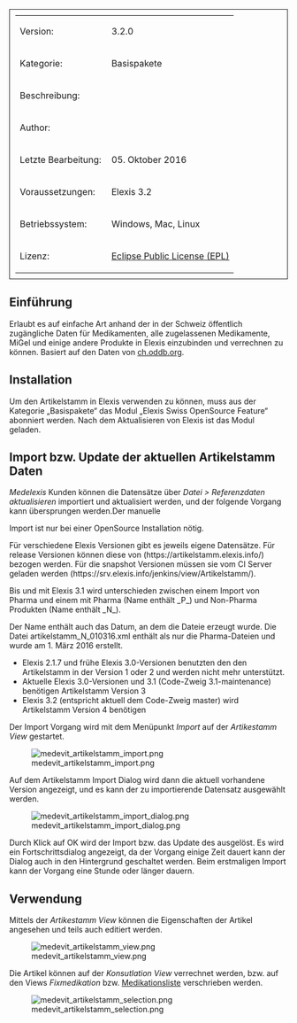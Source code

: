 <table style="width:100%; border: 1px solid; padding: 10px">
	
	<tr>
		<td>Version:</td>
		<td>3.2.0</td>
	</tr>
	<tr>
		<td style="width:150px;">Kategorie:</td>
		<td>Basispakete</td>
	</tr>
	<tr>
		<td>Beschreibung:</td>
		<td></td>
	</tr>
	<tr>
		<td>Author:</td>
		<td></td>
	</tr>
	<tr>
		<td>Letzte Bearbeitung:</td>
		<td>05. Oktober 2016</td>
	</tr>
	<tr>
		<td>Voraussetzungen:</td>
		<td>Elexis 3.2</td>
	</tr>
	<tr>
		<td>Betriebssystem:</td>
		<td>Windows, Mac, Linux</td>
	</tr>
	<tr>
		<td>Lizenz:</td>
		<td>[http://www.eclipse.org/legal/epl-v10.html Eclipse Public License (EPL)]</td>
	</tr>
</table>


== Einführung ==

Erlaubt es auf einfache Art anhand der in der Schweiz öffentlich zugängliche Daten für Medikamenten, alle zugelassenen Medikamente, MiGel und einige andere Produkte in Elexis einzubinden und verrechnen zu können. Basiert auf den Daten von [[http://ch.oddb.org/| ch.oddb.org]].

== Installation ==

Um den Artikelstamm in Elexis verwenden zu können, muss aus der Kategorie „Basispakete“ das Modul „Elexis Swiss OpenSource Feature“ abonniert werden. Nach dem Aktualisieren von Elexis ist das Modul geladen.

== Import bzw. Update der aktuellen Artikelstamm Daten ==

''Medelexis'' Kunden können die Datensätze über ''Datei > Referenzdaten aktualisieren'' importiert und aktualisiert werden, und der folgende Vorgang kann übersprungen werden.Der manuelle 

Import ist nur bei einer OpenSource Installation nötig. 

Für verschiedene Elexis Versionen gibt es jeweils eigene Datensätze. Für release Versionen können diese von (https://artikelstamm.elexis.info/) bezogen werden. Für die snapshot Versionen müssen sie vom CI Server geladen werden (https://srv.elexis.info/jenkins/view/Artikelstamm/).

Bis und mit Elexis 3.1 wird unterschieden zwischen einem Import von Pharma und einem mit Pharma (Name enthält _P_) und Non-Pharma Produkten (Name enthält _N_).

Der Name enthält auch das Datum, an dem die Dateie erzeugt wurde. Die Datei artikelstamm_N_010316.xml enthält als nur die Pharma-Dateien und wurde am 1. März 2016 erstellt.


* Elexis 2.1.7 und frühe Elexis 3.0-Versionen benutzten den den Artikelstamm in der Version 1 oder 2 und werden nicht mehr unterstützt.
* Aktuelle Elexis 3.0-Versionen und 3.1 (Code-Zweig 3.1-maintenance) benötigen Artikelstamm Version 3
* Elexis 3.2 (entspricht aktuell dem Code-Zweig master)  wird Artikelstamm Version 4 benötigen


Der Import Vorgang wird mit dem Menüpunkt ''Import'' auf der ''Artikestamm View'' gestartet.

[[File:medevit_artikelstamm_import.png]]

Auf dem Artikelstamm Import Dialog wird dann die aktuell vorhandene Version angezeigt, und es kann der zu importierende Datensatz ausgewählt werden.

[[File:medevit_artikelstamm_import_dialog.png]]

Durch Klick auf OK wird der Import bzw. das Update des ausgelöst. Es wird ein Fortschrittsdialog angezeigt, da der Vorgang einige Zeit dauert kann der Dialog auch in den Hintergrund geschaltet werden. Beim erstmaligen Import kann der Vorgang eine Stunde oder länger dauern.

== Verwendung ==

Mittels der ''Artikestamm View'' können die Eigenschaften der Artikel angesehen und teils auch editiert werden.

[[File:medevit_artikelstamm_view.png]]

Die Artikel können auf der ''Konsutlation View'' verrechnet werden, bzw. auf den Views ''Fixmedikation'' bzw. [[Medikamentenliste| Medikationsliste]] verschrieben werden.

[[File:medevit_artikelstamm_selection.png]]